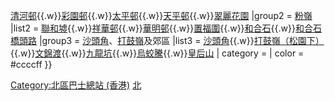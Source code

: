 {{Navbox
|name        = 香港北區巴士總站列表
|title       = [[香港]][[北區 (香港)|北區]][[香港巴士總站|巴士總站]]列表
|bodystyle   = background: #f9f9f9;
|liststyle   = text-align: left;%;
|groupstyle  = background: #ececec; text-align: center; width: 15%;;
|belowstyle  = text-align: center;;
|oddstyle    = background: #f9f9f9;
|evenstyle   = background: #f9f9f9;
|state       = collapsed
|group1      = [[上水]]
|list1       = [[上水巴士總站|上水]]{{.w}}[[清河邨公共運輸交匯處|清河邨]]{{.w}}[[彩園巴士總站|彩園邨]]{{.w}}[[太平巴士總站|太平邨]]{{.w}}[[天平邨巴士總站|天平邨]]{{.w}}[[翠麗花園巴士總站|翠麗花園]]<!--{{.w}}[[上水（彩發街）巴士總站|上水（彩發街）]]-->
|group2      = [[粉嶺]]
|list2       = [[聯和墟巴士總站|聯和墟]]{{.w}}[[祥華巴士總站|祥華邨]]{{.w}}[[華明巴士總站|華明邨]]{{.w}}[[置福圍巴士總站|置福圍]]{{.w}}[[和合石]]{{.w}}[[和合石橋頭路靈灰安置所|和合石橋頭路]]
|group3      = [[沙頭角]]、[[打鼓嶺 (北區)|打鼓嶺]]及郊區
|list3       = [[沙頭角巴士總站|沙頭角]]{{.w}}[[打鼓嶺（松園下）巴士總站|打鼓嶺（松園下）]]{{.w}}[[文錦渡巴士總站|文錦渡]]{{.w}}[[九龍坑巴士總站|九龍坑]]{{.w}}[[烏蛟騰]]{{.w}}[[皇后山公共運輸交匯處|皇后山]]<!--{{.w}}[[香園圍邊境管制站|香園圍]] {{.w}}[[鹿頸]]-->
| category = 
| color    = #ccccff
}}
<includeonly>[[Category:北區巴士總站 (香港)]]</includeonly><noinclude>
[[Category:香港巴士總站模板|北]]
</noinclude>